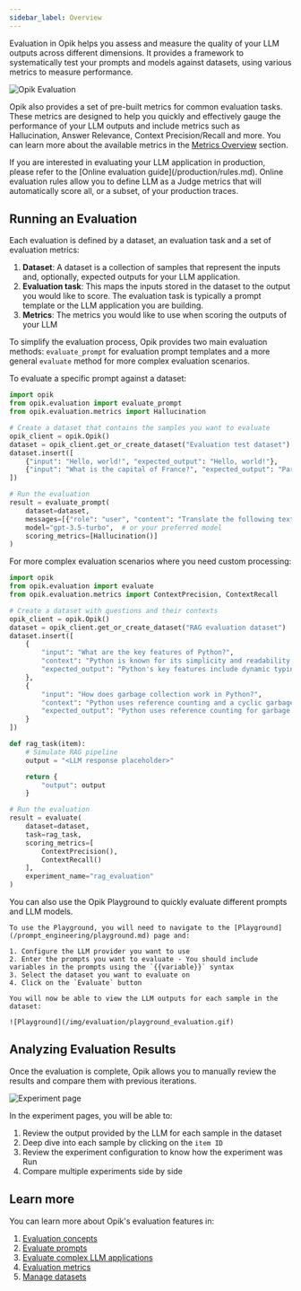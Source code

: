 ```yaml
---
sidebar_label: Overview
---
```


Evaluation in Opik helps you assess and measure the quality of your LLM outputs across different dimensions.
It provides a framework to systematically test your prompts and models against datasets, using various metrics
to measure performance.

![Opik Evaluation](/img/evaluation/evaluation_overview.gif)

Opik also provides a set of pre-built metrics for common evaluation tasks. These metrics are designed to help you
quickly and effectively gauge the performance of your LLM outputs and include metrics such as Hallucination,
Answer Relevance, Context Precision/Recall and more. You can learn more about the available metrics in the
[Metrics Overview](/evaluation/metrics/overview.md) section.

<Tip>
If you are interested in evaluating your LLM application in production, please refer to the [Online evaluation guide](/production/rules.md).
Online evaluation rules allow you to define LLM as a Judge metrics that will automatically score all, or a subset, of your production traces.
</Tip>

## Running an Evaluation

Each evaluation is defined by a dataset, an evaluation task and a set of evaluation metrics:

1. **Dataset**: A dataset is a collection of samples that represent the inputs and, optionally, expected outputs for
   your LLM application.
2. **Evaluation task**: This maps the inputs stored in the dataset to the output you would like to score. The evaluation
   task is typically a prompt template or the LLM application you are building.
3. **Metrics**: The metrics you would like to use when scoring the outputs of your LLM

To simplify the evaluation process, Opik provides two main evaluation methods: `evaluate_prompt` for evaluation prompt
templates and a more general `evaluate` method for more complex evaluation scenarios.

<Tabs>
    <Tab title="Evaluating Prompts">

To evaluate a specific prompt against a dataset:

```python
import opik
from opik.evaluation import evaluate_prompt
from opik.evaluation.metrics import Hallucination

# Create a dataset that contains the samples you want to evaluate
opik_client = opik.Opik()
dataset = opik_client.get_or_create_dataset("Evaluation test dataset")
dataset.insert([
    {"input": "Hello, world!", "expected_output": "Hello, world!"},
    {"input": "What is the capital of France?", "expected_output": "Paris"},
])

# Run the evaluation
result = evaluate_prompt(
    dataset=dataset,
    messages=[{"role": "user", "content": "Translate the following text to French: {{input}}"}],
    model="gpt-3.5-turbo",  # or your preferred model
    scoring_metrics=[Hallucination()]
)
```

</Tab>
<Tab title="Evaluating RAG applications and Agents">

For more complex evaluation scenarios where you need custom processing:

```python
import opik
from opik.evaluation import evaluate
from opik.evaluation.metrics import ContextPrecision, ContextRecall

# Create a dataset with questions and their contexts
opik_client = opik.Opik()
dataset = opik_client.get_or_create_dataset("RAG evaluation dataset")
dataset.insert([
    {
        "input": "What are the key features of Python?",
        "context": "Python is known for its simplicity and readability. Key features include dynamic typing, automatic memory management, and an extensive standard library.",
        "expected_output": "Python's key features include dynamic typing, automatic memory management, and an extensive standard library."
    },
    {
        "input": "How does garbage collection work in Python?",
        "context": "Python uses reference counting and a cyclic garbage collector. When an object's reference count drops to zero, it is deallocated.",
        "expected_output": "Python uses reference counting for garbage collection. Objects are deallocated when their reference count reaches zero."
    }
])

def rag_task(item):
    # Simulate RAG pipeline
    output = "<LLM response placeholder>"

    return {
        "output": output
    }

# Run the evaluation
result = evaluate(
    dataset=dataset,
    task=rag_task,
    scoring_metrics=[
        ContextPrecision(),
        ContextRecall()
    ],
    experiment_name="rag_evaluation"
)
```

</Tab>
<Tab title="Using the Playground">
    You can also use the Opik Playground to quickly evaluate different prompts and LLM models.

    To use the Playground, you will need to navigate to the [Playground](/prompt_engineering/playground.md) page and:

    1. Configure the LLM provider you want to use
    2. Enter the prompts you want to evaluate - You should include variables in the prompts using the `{{variable}}` syntax
    3. Select the dataset you want to evaluate on
    4. Click on the `Evaluate` button

    You will now be able to view the LLM outputs for each sample in the dataset:

    ![Playground](/img/evaluation/playground_evaluation.gif)

</Tab>
</Tabs>

## Analyzing Evaluation Results

Once the evaluation is complete, Opik allows you to manually review the results and compare them with previous iterations.

![Experiment page](/img/evaluation/experiment_items.png)

In the experiment pages, you will be able to:

1. Review the output provided by the LLM for each sample in the dataset
2. Deep dive into each sample by clicking on the `item ID`
3. Review the experiment configuration to know how the experiment was Run
4. Compare multiple experiments side by side

## Learn more

You can learn more about Opik's evaluation features in:

1. [Evaluation concepts](/evaluation/concepts.md)
1. [Evaluate prompts](/evaluation/evaluate_prompt.md)
1. [Evaluate complex LLM applications](/evaluation/evaluate_your_llm.md)
1. [Evaluation metrics](/evaluation/metrics/overview.md)
1. [Manage datasets](/evaluation/manage_datasets.md)
